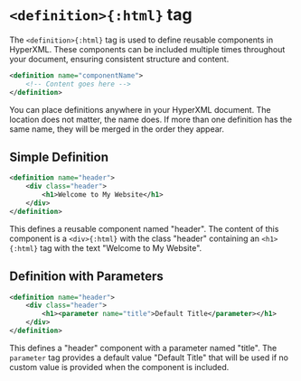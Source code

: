 
# `<definition>{:html}` tag

The `<definition>{:html}` tag is used to define reusable components in HyperXML. These components can 
be included multiple times throughout your document, ensuring consistent structure and content.

```xml filename="hyperxml" copy
<definition name="componentName">
    <!-- Content goes here -->
</definition>
```

<Callout type="info">
    You can place definitions anywhere in your HyperXML document.
    The location does not matter, the name does. If more than
    one definition has the same name, they will be merged
    in the order they appear.
</Callout>

## Simple Definition

```xml filename="hyperxml" copy
<definition name="header">
    <div class="header">
        <h1>Welcome to My Website</h1>
    </div>
</definition>
```

This defines a reusable component named "header". The content of this component is a `<div>{:html}`
with the class "header" containing an `<h1>{:html}` tag with the text "Welcome to My Website".

## Definition with Parameters

```xml filename="hyperxml" copy
<definition name="header">
    <div class="header">
        <h1><parameter name="title">Default Title</parameter></h1>
    </div>
</definition>
```

This defines a "header" component with a parameter named "title". The `parameter` tag provides a default 
value "Default Title" that will be used if no custom value is provided when the component is included.